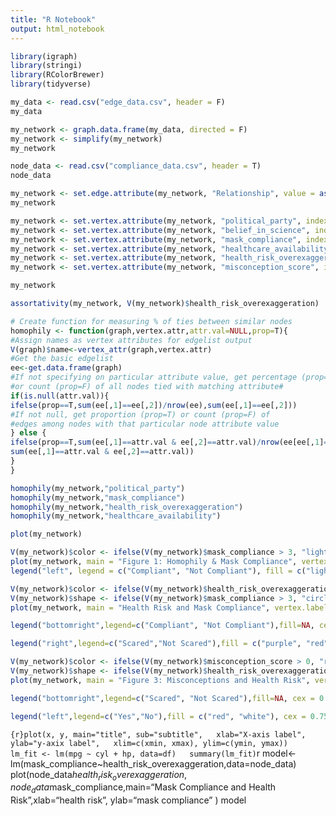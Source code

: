 ```yaml
---
title: "R Notebook"
output: html_notebook
---
```

```r
library(igraph)
library(stringi)
library(RColorBrewer)
library(tidyverse)

my_data <- read.csv("edge_data.csv", header = F)
my_data
```
```r
my_network <- graph.data.frame(my_data, directed = F)
my_network <- simplify(my_network)
my_network
```
```r
node_data <- read.csv("compliance_data.csv", header = T)
node_data
```
```r
my_network <- set.edge.attribute(my_network, "Relationship", value = as.character(my_data$V3))
my_network
```
```r
my_network <- set.vertex.attribute(my_network, "political_party", index = node_data$i.d., as.integer(node_data$political_party))
my_network <- set.vertex.attribute(my_network, "belief_in_science", index = node_data$i.d., as.integer(node_data$belief_in_science))
my_network <- set.vertex.attribute(my_network, "mask_compliance", index = node_data$i.d., as.integer(node_data$mask_compliance))
my_network <- set.vertex.attribute(my_network, "healthcare_availability", index = node_data$i.d., as.integer(node_data$healthcare_availability))
my_network <- set.vertex.attribute(my_network, "health_risk_overexaggeration", index = node_data$i.d., as.integer(node_data$healthcare_availability))
my_network <- set.vertex.attribute(my_network, "misconception_score", index = node_data$i.d., as.integer(node_data$misconception_score))

my_network

```
```r
assortativity(my_network, V(my_network)$health_risk_overexaggeration)
```
```r
# Create function for measuring % of ties between similar nodes
homophily <- function(graph,vertex.attr,attr.val=NULL,prop=T){
#Assign names as vertex attributes for edgelist output
V(graph)$name<-vertex_attr(graph,vertex.attr)
#Get the basic edgelist
ee<-get.data.frame(graph)
#If not specifying on particular attribute value, get percentage (prop=T)
#or count (prop=F) of all nodes tied with matching attribute#
if(is.null(attr.val)){
ifelse(prop==T,sum(ee[,1]==ee[,2])/nrow(ee),sum(ee[,1]==ee[,2]))
#If not null, get proportion (prop=T) or count (prop=F) of
#edges among nodes with that particular node attribute value
} else {
ifelse(prop==T,sum(ee[,1]==attr.val & ee[,2]==attr.val)/nrow(ee[ee[,1]==attr.val|ee[,2]==attr.val,]),
sum(ee[,1]==attr.val & ee[,2]==attr.val))
}
}
```
```r
homophily(my_network,"political_party")
homophily(my_network,"mask_compliance")
homophily(my_network,"health_risk_overexaggeration")
homophily(my_network,"healthcare_availability")

```
```r
plot(my_network)
```
```r
V(my_network)$color <- ifelse(V(my_network)$mask_compliance > 3, "light green", "white")
plot(my_network, main = "Figure 1: Homophily & Mask Compliance", vertex.label.color = "black")
legend("left", legend = c("Compliant", "Not Compliant"), fill = c("light green", "white"), title = "Mask Compliance", cex = 0.60)

```
```r
V(my_network)$color <- ifelse(V(my_network)$health_risk_overexaggeration > 3, "purple", "red")
V(my_network)$shape <- ifelse(V(my_network)$mask_compliance > 3, "circle", "square")
plot(my_network, main = "Health Risk and Mask Compliance", vertex.label = NA, edge.weight = as.integer(E(my_network)$Strength))

legend("bottomright",legend=c("Compliant", "Not Compliant"),fill=NA, cex = 0.75, title = "Mask Compliance", pch=c(1,0), pt.cex = 1, border=F, bty = "n")

legend("right",legend=c("Scared","Not Scared"),fill = c("purple", "red"), cex = 0.75, title = "Health Risk Factor", bty = "n")


```
```r
V(my_network)$color <- ifelse(V(my_network)$misconception_score > 0, "red", "white")
V(my_network)$shape <- ifelse(V(my_network)$health_risk_overexaggeration > 2, "circle", "square")
plot(my_network, main = "Figure 3: Misconceptions and Health Risk", vertex.label = NA, edge.weight = as.integer(E(my_network)$Strength))

legend("bottomright",legend=c("Scared", "Not Scared"),fill=NA, cex = 0.75, title = "Health Risk", pch=c(1,0), pt.cex = 1, border=F, bty = "n")

legend("left",legend=c("Yes","No"),fill = c("red", "white"), cex = 0.75, title = "Believes in Misconception", bty = "n")
```

```{r}plot(x, y, main="title", sub="subtitle",
  xlab="X-axis label", ylab="y-axix label",
  xlim=c(xmin, xmax), ylim=c(ymin, ymax))
  lm_fit <- lm(mpg ~ cyl + hp, data=df)
  summary(lm_fit)
```r
model<-lm(mask_compliance~health_risk_overexaggeration,data=node_data)
plot(node_data$health_risk_overexaggeration,node_data$mask_compliance,main="Mask Compliance and Health Risk",xlab="health risk", ylab="mask compliance" )
model
```

```

